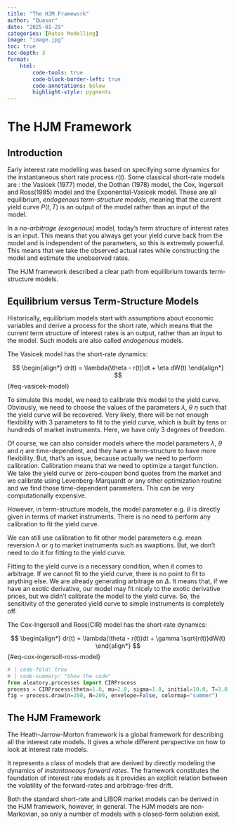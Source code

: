 ```yaml
---
title: "The HJM Framework"
author: "Quasar"
date: "2025-01-29"
categories: [Rates Modelling]      
image: "image.jpg"
toc: true
toc-depth: 3
format:
    html:
        code-tools: true
        code-block-border-left: true
        code-annotations: below
        highlight-style: pygments
---
```


# The HJM Framework

## Introduction

Early interest rate modelling was based on specifying some dynamics for the instantaneous short rate process $r(t)$. Some classical short-rate models are : the Vasicek (1977) model, the Dothan (1978) model, the Cox, Ingersoll and Ross(1985) model and the Exponential-Vasicek model. These are all equilibrium, *endogenous term-structure models*, meaning that the current yield curve $P(t,T)$ is an output of the model rather than an input of the model. 

In a *no-arbitrage (exogenous)* model, today's term structure of interest rates is an input. This means that you always get your yield curve back from the model and is independent of the parameters, so this is extremely powerful. This means that we take the observed actual rates while constructing the model and estimate the unobserved rates. 

The HJM framework described a clear path from equilibrium towards term-structure models.

## Equilibrium versus Term-Structure Models

Historically, equilibrium models start with assumptions about economic variables and derive a process for the short rate, which means that the current term structure of interest rates is an output, rather than an input to the model. Such models are also called *endogenous* models. 

The Vasicek model has the short-rate dynamics:

$$
\begin{align*}
dr(t) = \lambda(\theta - r(t))dt + \eta dW(t)
\end{align*}
$${#eq-vasicek-model}

To simulate this model, we need to calibrate this model to the yield curve. Obviously, we need to choose the values of the parameters $\lambda$, $\theta$ $\eta$ such that the yield curve will be recovered. Very likely, there will be not enough flexibility with $3$ parameters to fit to the yield curve, which is built by tens or hundreds of market instruments. Here, we have only $3$ degrees of freedom. 

Of course, we can also consider models where the model parameters $\lambda$, $\theta$ and $\eta$ are time-dependent, and they have a term-structure to have more flexibility. But, that's an issue, because actually we need to perform calibration. Calibration means that we need to optimize a target function. We take the yield curve or zero-coupon bond quotes from the market and we calibrate using Levenberg-Marquardt or any other optimization routine and we find those time-dependent parameters. This can be very computationally expensive. 

However, in term-structure models, the model parameter e.g. $\theta$ is directly given in terms of market instruments. There is no need to perform any calibration to fit the yield curve. 

We can still use calibration to fit other model parameters e.g. mean reversion $\lambda$ or $\eta$ to market instruments such as swaptions. But, we don't need to do it for fitting to the yield curve.

Fitting to the yield curve is a necessary condition, when it comes to arbitrage. If we cannot fit to the yield curve, there is no point to fit to anything else. We are already generating arbitrage on $\Delta$. It means that, if we have an exotic derivative, our model may fit nicely to the exotic derivative prices, but we didn't calibrate the model to the yield curve. So, the sensitivity of the generated yield curve to simple instruments is completely off.

The Cox-Ingersoll and Ross(CIR) model has the short-rate dynamics:

$$
\begin{align*}
dr(t) = \lambda(\theta - r(t))dt + \gamma \sqrt{r(t)}dW(t)
\end{align*}
$${#eq-cox-ingersoll-ross-model}

```python
# | code-fold: true
# | code-summary: "Show the code"
from aleatory.processes import CIRProcess
process = CIRProcess(theta=1.0, mu=2.0, sigma=1.0, initial=10.0, T=3.0)
fig = process.draw(n=200, N=200, envelope=False, colormap="summer")
```

## The HJM Framework

The Heath-Jarrow-Morton framework is a global framework for describing all the interest rate models. It gives a whole different perspective on how to look at interest rate models. 

It represents a class of models that are derived by directly modeling the dynamics of *instantaneous forward rates*. The framework constitutes the foundation of interest rate models as it provides an explicit relation between the volatility of the forward-rates and arbitrage-free drift. 

Both the standard short-rate and LIBOR market models can be derived in the HJM framework, however, in general. The HJM models are non-Markovian, so only a number of models with a closed-form solution exist.


